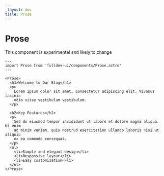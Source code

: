 ```yaml
---
_layout: doc
title: Prose
---
```


# Prose

<aside>This component is experimental and likely to change</aside>


```astro live
---
import Prose from 'fulldev-ui/components/Prose.astro'
---

<Prose>
  <h1>Welcome to Our Blog</h1>
  <p>
    Lorem ipsum dolor sit amet, consectetur adipiscing elit. Vivamus lacinia
    odio vitae vestibulum vestibulum.
  </p>

  <h2>Key Features</h2>
  <p>
    Sed do eiusmod tempor incididunt ut labore et dolore magna aliqua. Ut enim
    ad minim veniam, quis nostrud exercitation ullamco laboris nisi ut aliquip
    ex ea commodo consequat.
  </p>
  <ul>
    <li>Simple and elegant design</li>
    <li>Responsive layout</li>
    <li>Easy customization</li>
  </ul>
</Prose>
```
